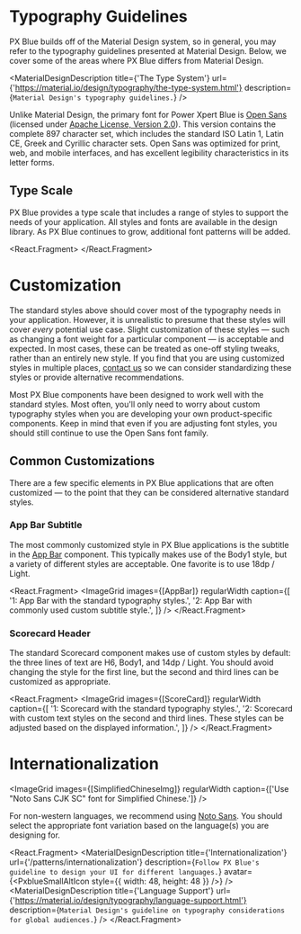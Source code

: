 

<!-- KEYWORDS: design style typography text -->

# Typography Guidelines

PX Blue builds off of the Material Design system, so in general, you may refer to the typography guidelines presented at Material Design. Below, we cover some of the areas where PX Blue differs from Material Design.

<MaterialDesignDescription
    title={'The Type System'}
    url={'https://material.io/design/typography/the-type-system.html'}
    description={`Material Design's typography guidelines.`}
/>

Unlike Material Design, the primary font for Power Xpert Blue is [Open Sans](https://fonts.google.com/specimen/Open+Sans?selection.family=Open+Sans) (licensed under [Apache License, Version 2.0](http://www.apache.org/licenses/LICENSE-2.0)). This version contains the complete 897 character set, which includes the standard ISO Latin 1, Latin CE, Greek and Cyrillic character sets. Open Sans was optimized for print, web, and mobile interfaces, and has excellent legibility characteristics in its letter forms.

## Type Scale

PX Blue provides a type scale that includes a range of styles to support the needs of your application. All styles and fonts are available in the design library. As PX Blue continues to grow, additional font patterns will be added.

<React.Fragment>
    <TypographyTable />
    <Divider />
</React.Fragment>

# Customization

The standard styles above should cover most of the typography needs in your application. However, it is unrealistic to presume that these styles will cover _every_ potential use case. Slight customization of these styles — such as changing a font weight for a particular component — is acceptable and expected. In most cases, these can be treated as one-off styling tweaks, rather than an entirely new style. If you find that you are using customized styles in multiple places, [contact us](/community/contactus) so we can consider standardizing these styles or provide alternative recommendations.

Most PX Blue components have been designed to work well with the standard styles. Most often, you'll only need to worry about custom typography styles when you are developing your own product-specific components. Keep in mind that even if you are adjusting font styles, you should still continue to use the Open Sans font family.

## Common Customizations

There are a few specific elements in PX Blue applications that are often customized — to the point that they can be considered alternative standard styles.

### App Bar Subtitle

The most commonly customized style in PX Blue applications is the subtitle in the [App Bar](/patterns/appbar) component. This typically makes use of the Body1 style, but a variety of different styles are acceptable. One favorite is to use 18dp / Light.

<React.Fragment>
    <ImageGrid
        images={[AppBar]}
        regularWidth
        caption={[
            '1: App Bar with the standard typography styles.',
            '2: App Bar with commonly used custom subtitle style.',
        ]}
    />
</React.Fragment>

### Scorecard Header

The standard Scorecard component makes use of custom styles by default: the three lines of text are H6, Body1, and 14dp / Light. You should avoid changing the style for the first line, but the second and third lines can be customized as appropriate.

<React.Fragment>
    <ImageGrid
        images={[ScoreCard]}
        regularWidth
        caption={[
            '1: Scorecard with the standard typography styles.',
            '2: Scorecard with custom text styles on the second and third lines. These styles can be adjusted based on the displayed information.',
        ]}
    />
    <Divider />
</React.Fragment>

# Internationalization

<ImageGrid
    images={[SimplifiedChineseImg]}
    regularWidth
    caption={['Use "Noto Sans CJK SC" font for Simplified Chinese.']}
/>

For non-western languages, we recommend using [Noto Sans](https://www.google.com/get/noto/). You should select the appropriate font variation based on the language(s) you are designing for.

<React.Fragment>
    <MaterialDesignDescription
        title={'Internationalization'}
        url={'/patterns/internationalization'}
        description={`Follow PX Blue's guideline to design your UI for different languages.`}
        avatar={<PxblueSmallAltIcon style={{ width: 48, height: 48 }} />}
    />
    <MaterialDesignDescription
        title={'Language Support'}
        url={'https://material.io/design/typography/language-support.html'}
        description={`Material Design's guideline on typography considerations for global audiences.`}
    />
</React.Fragment>
